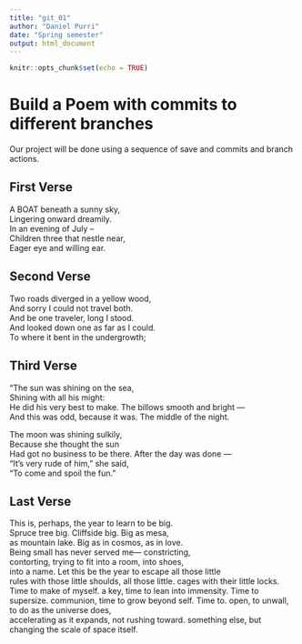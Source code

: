 ```yaml
---
title: "git_01"
author: "Daniel Purri"
date: "Spring semester"
output: html_document
---
```


```r
knitr::opts_chunk$set(echo = TRUE)
```
# Build a Poem with commits to different branches
Our project will be done using a sequence of save and commits and branch actions.
<!-- Do not modify or change any text in "!--" bracketed areas such as this --- these are instructions to
you, if you change any of this the git program will notice it and compromise your git merging strategy !-->

## First Verse 
<!--Put the first five lines of a poem by Lewis Carrol in this section!-->

 
  A BOAT beneath a sunny sky,    
Lingering onward dreamily.    
In an evening of July --  
Children three that nestle near,  
Eager eye and willing ear.   
  

## Second Verse
<!--Put the first five lines of a poem by Robert Frost here!-->

  Two roads diverged in a yellow wood,  
And sorry I could not travel both.  
And be one traveler, long I stood.  
And looked down one as far as I could.  
To where it bent in the undergrowth;  
  


## Third Verse
<!--Put the first two verses of The Walrus and the Carpenter here!-->

"The sun was shining on the sea,  
      Shining with all his might:  
He did his very best to make. 
      The billows smooth and bright —  
And this was odd, because it was. 
      The middle of the night.  
  
The moon was shining sulkily,  
      Because she thought the sun  
Had got no business to be there. 
      After the day was done —  
"It's very rude of him," she said,  
      "To come and spoil the fun."  
        

## Last Verse
<!--Put a short poem you created using chatGPT of 20 to 30 lines,here!-->

This is, perhaps, the year to learn to be big.  
Spruce tree big. Cliffside big. Big as mesa,  
as mountain lake. Big as in cosmos, as in love.  
Being small has never served me— constricting,  
contorting, trying to fit into a room, into shoes,  
into a name. Let this be the year to escape all those little  
rules with those little shoulds, all those little. 
cages with their little locks. Time to make of myself. 
a key, time to lean into immensity. Time to supersize. 
communion, time to grow beyond self. Time to. 
open, to unwall, to do as the universe does,  
accelerating as it expands, not rushing toward. 
something else, but changing the scale of space itself.  
  